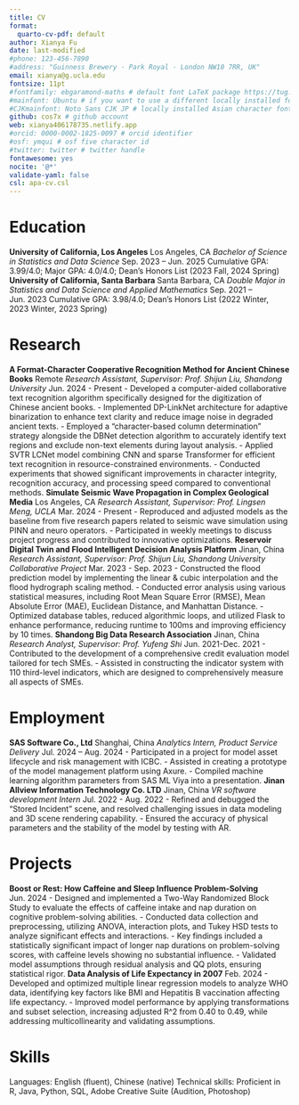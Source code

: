 ```yaml
---
title: CV
format:
  quarto-cv-pdf: default
author: Xianya Fu
date: last-modified
#phone: 123-456-7890
#address: "Guinness Brewery · Park Royal · London NW10 7RR, UK"
email: xianya@g.ucla.edu
fontsize: 11pt
#fontfamily: ebgaramond-maths # default font LaTeX package https://tug.org/FontCatalogue/about.html
#mainfont: Ubuntu # if you want to use a different locally installed font
#CJKmainfont: Noto Sans CJK JP # locally installed Asian character font, must use with xelatex
github: cos7x # github account
web: xianya406178735.netlify.app
#orcid: 0000-0002-1825-0097 # orcid identifier
#osf: ymqui # osf five character id
#twitter: twitter # twitter handle
fontawesome: yes
nocite: '@*'
validate-yaml: false
csl: apa-cv.csl
---
```


# Education
**University of California, Los Angeles** \hfill Los Angeles, CA \newline
*Bachelor of Science in Statistics and Data Science* \hfill Sep. 2023 – Jun. 2025 \newline
Cumulative GPA: 3.99/4.0; Major GPA: 4.0/4.0; Dean’s Honors List (2023 Fall, 2024 Spring) \newline
**University of California, Santa Barbara** \hfill Santa Barbara, CA \newline
*Double Major in Statistics and Data Science and Applied Mathematics* \hfill Sep. 2021 – Jun. 2023 \newline
Cumulative GPA: 3.98/4.0; Dean’s Honors List (2022 Winter, 2023 Winter, 2023 Spring) \newline

# Research
**A Format-Character Cooperative Recognition Method for Ancient Chinese Books** \hfill Remote \newline
*Research Assistant, Supervisor: Prof. Shijun Liu, Shandong University* \hfill Jun. 2024 - Present \newline
- Developed a computer-aided collaborative text recognition algorithm specifically designed for the digitization of Chinese ancient books. \newline
- Implemented DP-LinkNet architecture for adaptive binarization to enhance text clarity and reduce image noise in degraded ancient texts. \newline
- Employed a "character-based column determination" strategy alongside the DBNet detection algorithm to accurately identify text regions and exclude non-text elements during layout analysis. \newline
- Applied SVTR LCNet model combining CNN and sparse Transformer for efficient text recognition in resource-constrained environments. \newline
- Conducted experiments that showed significant improvements in character integrity, recognition accuracy, and processing speed compared to conventional methods. \newline
**Simulate Seismic Wave Propagation in Complex Geological Media** \hfill Los Angeles, CA \newline
*Research Assistant, Supervisor: Prof. Lingsen Meng, UCLA* \hfill Mar. 2024 - Present \newline
- Reproduced and adjusted models as the baseline from five research papers related to seismic wave simulation using PINN and neuro operators. \newline
- Participated in weekly meetings to discuss project progress and contributed to innovative optimizations. \newline
**Reservoir Digital Twin and Flood Intelligent Decision Analysis Platform** \hfill Jinan, China \newline
*Research Assistant, Supervisor: Prof. Shijun Liu, Shandong University Collaborative Project* \hfill Mar. 2023 - Sep. 2023 \newline
- Constructed the flood prediction model by implementing the linear & cubic interpolation and the flood hydrograph scaling method. \newline
- Conducted error analysis using various statistical measures, including Root Mean Square Error (RMSE), Mean Absolute Error (MAE), Euclidean Distance, and Manhattan Distance. \newline
- Optimized database tables, reduced algorithmic loops, and utilized Flask to enhance performance, reducing runtime to 100ms and improving efficiency by 10 times. \newline
**Shandong Big Data Research Association** \hfill Jinan, China \newline
*Research Analyst, Supervisor: Prof. Yufeng Shi* \hfill Jun. 2021-Dec. 2021 \newline
- Contributed to the development of a comprehensive credit evaluation model tailored for tech SMEs. \newline
- Assisted in constructing the indicator system with 110 third-level indicators, which are designed to comprehensively measure all aspects of SMEs. \newline

# Employment
**SAS Software Co., Ltd** \hfill Shanghai, China \newline
*Analytics Intern, Product Service Delivery* \hfill Jul. 2024 – Aug. 2024 \newline
- Participated in a project for model asset lifecycle and risk management with ICBC. \newline
- Assisted in creating a prototype of the model management platform using Axure. \newline
- Compiled machine learning algorithm parameters from SAS ML Viya into a presentation. \newline
**Jinan Allview Information Technology Co. LTD** \hfill Jinan, China \newline
*VR software development Intern* \hfill Jul. 2022 - Aug. 2022 \newline
- Refined and debugged the “Stored Incident” scene, and resolved challenging issues in data modeling and 3D scene rendering capability. \newline
- Ensured the accuracy of physical parameters and the stability of the model by testing with AR. \newline

# Projects
**Boost or Rest: How Caffeine and Sleep Influence Problem-Solving** \hfill Jun. 2024\newline
- Designed and implemented a Two-Way Randomized Block Study to evaluate the effects of caffeine intake and nap duration on cognitive problem-solving abilities. \newline
- Conducted data collection and preprocessing, utilizing ANOVA, interaction plots, and Tukey HSD tests to analyze significant effects and interactions. \newline
- Key findings included a statistically significant impact of longer nap durations on problem-solving scores, with caffeine levels showing no substantial influence. \newline
- Validated model assumptions through residual analysis and QQ plots, ensuring statistical rigor. \newline
**Data Analysis of Life Expectancy in 2007** \hfill Feb. 2024 \newline
- Developed and optimized multiple linear regression models to analyze WHO data, identifying key factors like BMI and Hepatitis B vaccination affecting life expectancy. \newline
- Improved model performance by applying transformations and subset selection, increasing adjusted R^2 from 0.40 to 0.49, while addressing multicollinearity and validating assumptions. \newline


# Skills
Languages: English (fluent), Chinese (native) \newline
Technical skills: Proficient in R, Java, Python, SQL, Adobe Creative Suite (Audition, Photoshop)





